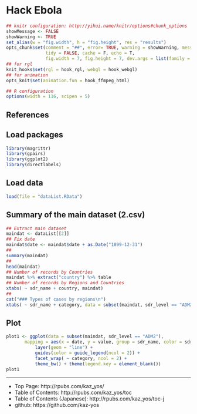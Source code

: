 Hack Ebola
==================
<!--
    ```
-->
```r
## knitr configuration: http://yihui.name/knitr/options#chunk_options
showMessage <- FALSE
showWarning <- TRUE
set_alias(w = "fig.width", h = "fig.height", res = "results")
opts_chunk$set(comment = "##", error= TRUE, warning = showWarning, message = showMessage,
               tidy = FALSE, cache = F, echo = T,
               fig.width = 7, fig.height = 7, dev.args = list(family = "sans"))
## for rgl
knit_hooks$set(rgl = hook_rgl, webgl = hook_webgl)
## for animation
opts_knit$set(animation.fun = hook_ffmpeg_html)

## R configuration
options(width = 116, scipen = 5)
```
<!--
    ``` ```
-->

References
--------------------

Load packages
--------------------
```r
library(magrittr)
library(gpairs)
library(ggplot2)
library(directlabels)

```

Load data
--------------------
```r
load(file = "dataList.RData")

```

Summary of the main dataset (2.csv)
--------------------
```r
## Extract main dataset
maindat <- dataList[[2]]
## Fix date
maindat$date <- maindat$date + as.Date("1899-12-31")
##
summary(maindat)
##
head(maindat)
## Number of records by Countries
maindat %>% extract("country") %>% table
## Number of records by Regions and Countries
xtabs( ~ sdr_name + country, maindat)
## 
cat("### Types of cases by regions\n")
xtabs( ~ sdr_name + category, data = subset(maindat, sdr_level == "ADM2"))

```

Plot
--------------------
```r
plot1 <- ggplot(data = subset(maindat, sdr_level == "ADM2"),
       mapping = aes(x = date, y = value, group = sdr_name, color = sdr_name)) +
           layer(geom = "line") +
           guides(color = guide_legend(ncol = 2)) +
           facet_wrap( ~ category, ncol = 2) + 
           theme_bw() + theme(legend.key = element_blank())
plot1

```

--------------------
- Top Page: http://rpubs.com/kaz_yos/
- Table of Contents: http://rpubs.com/kaz_yos/toc
- Table of Contents (Japanese): http://rpubs.com/kaz_yos/toc-j
- github: https://github.com/kaz-yos
